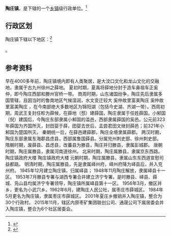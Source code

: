 {{中国乡级行政区|37/04/03/104/000}}

'''陶庄镇'''，是{{PRC admin/fullname|37/04/03/104/000|3}}下辖的一个[[乡镇|乡镇]]级行政单位。<ref>{{PRC admin/ref sgc|{{PRC admin/parent|37/04/03/104/000}}}}</ref>

== 行政区划 ==

陶庄镇下辖以下地区：<ref>{{PRC admin/ref sgc|37/04/03/104/000}}</ref>

{{PRC admin/children|37/04/03/104/000}}。

== 参考资料 ==

{{reflist}}

{{行政区划小作品}}
{{PRC admin/navcat|37/04/03/104/000}}

{{历史变革}}
早在4000多年前，陶庄镇境内即有人类聚居，是大汶口文化和龙山文化的交融地，隶属于古九州徐州之薛地。
夏初时期，夏禹将薛地分封于造车鼻祖车正奚仲，即今陶庄西部和滕州官桥一带。
商周时期，山东诸国纷争，陶庄先后隶属多国管辖，且因当时的鲁南地区气候湿润，水文变迁较大
奚仲故里富美陶庄
奚仲故里富美陶庄
，在今南部绝大多数地区为锦阳湖（包括今史湖、齐湖一带）。西周初期，周武王复封任畛为薛候，在薛地（邳）建薛国，陶庄隶属于任姓薛国。小邾国（倪）建国后，今陶庄东部隶属小邾国的滥邑，西部隶属薛国的奚邑。公元前323年薛国为齐国所灭，封田婴于薛，田婴去世后，孟尝君田文继封薛邑；前321年小邾国为楚国所灭。
秦朝统一后，在薛邑建薛郡，陶庄全境隶属薛郡。
两汉时期，陶庄东部隶属东海郡昌虑县，西部属鲁国薛县。分属兖州刺史部、徐州刺史部。
隋朝时期，废薛县、昌虑县，改蕃县为滕县，陶庄并归滕县，隶属彭城郡。
唐朝时期，陶庄属滕县，隶属河南道徐州。
北宋时期，陶庄属滕县，隶属京东西路。
陶庄镇政府大楼
陶庄镇政府大楼
元朝时期，陶庄属滕县，隶属山东东西道宣慰司益都路。
明清时期，陶庄属滕县，先是隶属峄州府，峄州府降为峄县后，并入兖州府。
1945年12月建立陶庄镇，归属峄县；
1948年11月陶庄解放，隶属峄县十一区。
1953年7月滕县专署与湖西专署合并建立济宁专署。是时滕县、峄县、薛城、凫山县均属济宁专署领导，陶庄镇所属峄县第十一区。
1956年3月，撤区并乡，更名为小武穴乡。1962年6月，建陶庄人民公社，属枣庄市薛城区。
1984年5月更名为陶庄镇，隶属枣庄市薛城区。
2001年夏庄乡撤销并入陶庄镇，整合为30个行政村。
2015年11月，辖区内原枣矿集团联创公司、通晟公司下属居委会并入陶庄镇，整合为6个社区居委会。
